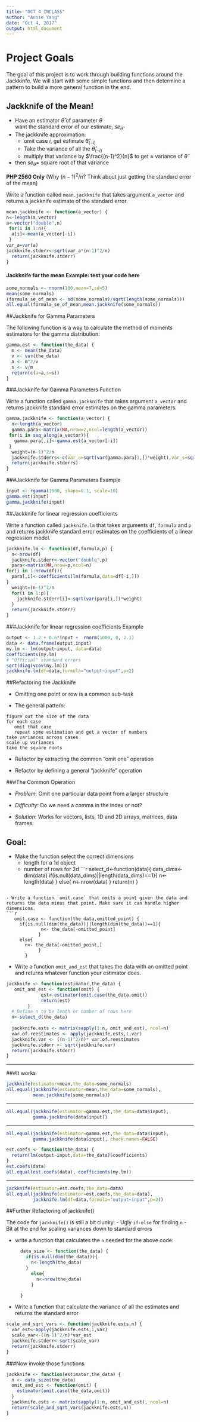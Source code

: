 ```yaml
---
title: "OCT 4 INCLASS"
author: "Annie Yang"
date: "Oct 4, 2017"
output: html_document
---
```





# Project Goals

The goal of this project is to work through building functions around the Jackkinfe. We will start with some simple functions and then determine a pattern to build a more general function in the end.


## Jackknife of the Mean!

- Have an estimator $\hat{\theta}$ of parameter $\theta$  
  want the standard error of our estimate, $se_{\hat{\theta}}$
- The jackknife approximation:
    + omit case $i$, get estimate $\hat{\theta}_{(-i)}$
    + Take the variance of all the $\hat{\theta}_{(-i)}$
    + multiply that variance by $\frac{(n-1)^2}{n}$ to get $\approx$ variance of $\hat{\theta}$
- then $se_{\hat{\theta}}=$ square root of that variance

**PHP 2560 Only** (Why $(n-1)^2 / n$?  Think about just getting the standard
    error of the mean)



Write a function called `mean.jackknife` that takes argument `a_vector` and returns a jackknife estimate of the standard error.


```r
mean.jackknife <- function(a_vector) {
n<-length(a_vector)
a<-vector("double",n)
 for(i in 1:n){
  a[i]<-mean(a_vector[-i])
 }
var_a=var(a)
jackknife.stderr<-sqrt(var_a*(n-1)^2/n)
  return(jackknife.stderr)
}
```



#### Jackknife for the mean Example: test your code here


```r
some_normals <- rnorm(100,mean=7,sd=5)
mean(some_normals)
(formula_se_of_mean <- sd(some_normals)/sqrt(length(some_normals)))
all.equal(formula_se_of_mean,mean.jackknife(some_normals))
```



##Jackknife for Gamma Parameters


The following function is a way to calculate the method of moments estimators for the gamma distribution:

```r
gamma.est <- function(the_data) {
  m <- mean(the_data)
  v <- var(the_data)
  a <- m^2/v
  s <- v/m
  return(c(a=a,s=s))
}
```


###Jackknife for Gamma Parameters Function

Write a function called `gamma.jackknife` that takes argument `a_vector` and returns jackknife standard error estimates on the gamma parameters. 

```r
gamma.jackknife <- function(a_vector) {
  n<-length(a_vector)
  gamma.para<-matrix(NA,nrow=2,ncol=length(a_vector))
 for(i in seq_along(a_vector)){
   gamma.para[,i]<-gamma.est(a_vector[-i])
 }
  weight=(n-1)^2/n
  jackknife.stderrs<-c(var_a=sqrt(var(gamma.para[1,])*weight),var_s=sqrt(var(gamma.para[2,])*weight))
  return(jackknife.stderrs)
}
```



###Jackknife for Gamma Parameters Example


```r
input <- rgamma(1000, shape=0.1, scale=10)
gamma.est(input)
gamma.jackknife(input)
```



##Jackknife for linear regression coefficients

Write a function called `jackknife.lm` that takes arguments `df`, `formula` and `p` and returns jackknife standard error estimates on the coefficients of a linear regression model. 

```r
jackknife.lm <- function(df,formula,p) {
  n<-nrow(df)
  jackknife.stderr<-vector("double",p)
  para<-matrix(NA,nrow=p,ncol=n)
for(i in 1:nrow(df)){
  para[,i]<-coefficients(lm(formula,data=df[-i,]))
}
  weight=(n-1)^2/n
  for(i in 1:p){
    jackknife.stderr[i]<-sqrt(var(para[i,])*weight)
  }
  return(jackknife.stderr)
}
```



###Jackknife for linear regression coefficients Example


```r
output <- 1.2 + 0.6*input +  rnorm(1000, 0, 2.1)
data <- data.frame(output,input)
my.lm <- lm(output~input, data=data)
coefficients(my.lm)
# "Official" standard errors
sqrt(diag(vcov(my.lm)))
jackknife.lm(df=data,formula="output~input",p=2)
```




##Refactoring the Jackknife


- Omitting one point or row is a common sub-task

- The general pattern:

```
figure out the size of the data
for each case
   omit that case
   repeat some estimation and get a vector of numbers
take variances across cases
scale up variances
take the square roots
```

- Refactor by extracting the common "omit one" operation

- Refactor by defining a general "jackknife" operation



###The Common Operation


- _Problem_: Omit one particular data point from a larger structure

- _Difficulty_: Do we need a comma in the index or not?

- _Solution_: Works for vectors, lists, 1D and 2D arrays, matrices, data frames:



## Goal: 


- Make the function select the correct dimensions
    - length for a 1d object
    - number of rows for 2d
```r
   select_d<-function(data){
     data_dims<-dim(data)
     if(is.null(data_dims)||length(data_dims)==1){
       n<-length(data)
     }
     else{
       n<-nrow(data)
     }
     return(n)
   } 
    
```

- Write a function `omit.case` that omits a point given the data and returns the data minus that point. Make sure it can handle higher dimensions. 
```r
   omit.case <- function(the_data,omitted_point) {
     if(is.null(dim(the_data))||length(dim(the_data))==1){
             n<- the_data[-omitted_point]
            } 
     else{
       n<- the_data[-omitted_point,]
            }
       }
```

- Write a function `omit_and_est` that takes the data with an omitted point and returns whatever function your estimator does.  

```r
jackknife <- function(estimator,the_data) {
   omit_and_est <- function(omit) {
             est<-estimator(omit.case(the_data,omit))
             return(est)
        }
  # Define n to be lenth or number of rows here
  n<-select_d(the_data)
  
  jackknife.ests <- matrix(sapply(1:n, omit_and_est), ncol=n)
  var.of.reestimates <- apply(jackknife.ests,1,var)
  jackknife.var <- ((n-1)^2/n)* var.of.reestimates
  jackknife.stderr <- sqrt(jackknife.var)
  return(jackknife.stderr)
}
```



---

###It works


```r
jackknife(estimator=mean,the_data=some_normals)
all.equal(jackknife(estimator=mean,the_data=some_normals),
          mean.jackknife(some_normals))
```

---



```r
all.equal(jackknife(estimator=gamma.est,the_data=data$input),
          gamma.jackknife(data$input))
```

---


```r
all.equal(jackknife(estimator=gamma.est,the_data=data$input),
          gamma.jackknife(data$input), check.names=FALSE)
```


```r
est.coefs <- function(the_data) {
  return(lm(output~input,data=the_data)$coefficients)
}
est.coefs(data)
all.equal(est.coefs(data), coefficients(my.lm))
```

---


```r
jackknife(estimator=est.coefs,the_data=data)
all.equal(jackknife(estimator=est.coefs,the_data=data),
          jackknife.lm(df=data,formula="output~input",p=2))
```


##Further Refactoring of jackknife()


The code for `jackknife()` is still a bit clunky:
- Ugly `if-else` for finding `n`
- Bit at the end for scaling variances down to standard errors

- write a function that calculates the `n` needed for the above code:

    ```r
      data_size <- function(the_data) {
        if(is.null(dim(the_data))){
          n<-length(the_data)
        }
          else{
            n<-nrow(the_data)
          }
  
      }
    ```
- Write a function that calculate the variance of all the estimates and returns the standard error

```r
scale_and_sqrt_vars <- function(jackknife.ests,n) {
  var_est<-apply(jackknife.ests,1,var)
  scale_var<-((n-1)^2/n)*var_est
  jackknife.stderr<-sqrt(scale_var)
  return(jackknife.stderr)
}
```



###Now invoke those functions

```r
jackknife <- function(estimator,the_data) {
  n <- data_size(the_data)
  omit_and_est <- function(omit) {
    estimator(omit.case(the_data,omit))
  }
  jackknife.ests <- matrix(sapply(1:n, omit_and_est), ncol=n)
  return(scale_and_sqrt_vars(jackknife.ests,n))
}
```

